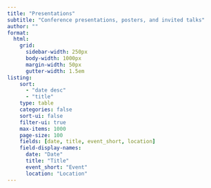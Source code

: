 ```yaml
---
title: "Presentations"
subtitle: "Conference presentations, posters, and invited talks"
author: ""
format:
  html:
    grid:
      sidebar-width: 250px
      body-width: 1000px
      margin-width: 50px
      gutter-width: 1.5em
listing:
    sort: 
      - "date desc"
      - "title"
    type: table
    categories: false
    sort-ui: false
    filter-ui: true
    max-items: 1000
    page-size: 100
    fields: [date, title, event_short, location]
    field-display-names:
      date: "Date"
      title: "Title"
      event_short: "Event"
      location: "Location"
---
```

